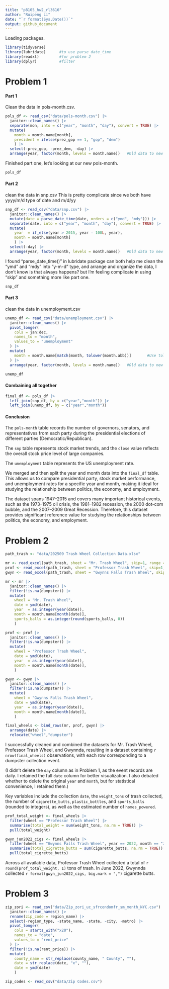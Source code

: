 ```yaml
---
title: "p8105_hw2_rl3616"
author: "Ruipeng Li"
date: "`r format(Sys.Date())`"
output: github_document
---
```

Loading packages. 
```r
library(tidyverse)
library(lubridate)      #to use parse_date_time
library(readxl)         #for problem 2
library(dplyr)          #filter
```

# Problem 1

#### Part 1
Clean the data in pols-month.csv.

```r
pols_df <- read_csv("data/pols-month.csv") |>
  janitor::clean_names() |>
  separate(mon, into = c("year", "month", "day"), convert = TRUE) |>
  mutate(
    month = month.name[month],
    president = ifelse(prez_gop == 1, "gop", "dem")
    ) |>
  select(-prez_gop, -prez_dem, -day) |> 
  arrange(year, factor(month, levels = month.name))   #Old data to new data
```

Finished part one, let's looking at our new pols-month.

```r
pols_df
```

#### Part 2
clean the data in snp.csv
This is pretty complicate since we both have yyyy/m/d type of date and m/d/yy

```r
snp_df <- read_csv("data/snp.csv") |>
  janitor::clean_names() |>
  mutate(date = parse_date_time(date, orders = c("ymd", "mdy"))) |>     #in this way I don't need to relocate()
  separate(date, into = c("year", "month", "day"), convert = TRUE) |>
  mutate(
    year  = if_else(year > 2015, year - 100L, year),
    month = month.name[month]
    ) |> 
  select(-day) |> 
  arrange(year, factor(month, levels = month.name))   #Old data to new data
```

I found "parse_date_time()" in lubridate package can both help me clean the "ymd" and "mdy" into "y-m-d" type, and arrange and organize the data, I don't know is that always happens? but I'm feeling complicate in using "skip" and something more like part one. 
```r
snp_df
```

#### Part 3
clean the data in unemployment.csv
```r
unemp_df <- read_csv("data/unemployment.csv") |>
  janitor::clean_names() |>
  pivot_longer(
    cols = jan:dec,                 
    names_to = "month",
    values_to = "unemployment"
  ) |>
  mutate(
    month = month.name[match(month, tolower(month.abb))]       #Use tolower() to match the month in lowercase.
  ) |>
  arrange(year, factor(month, levels = month.name))   #Old data to new data
```


```r
unemp_df
```

#### Combaining all together

```r
final_df <- pols_df |>
  left_join(snp_df, by = c("year","month")) |>
  left_join(unemp_df, by = c("year","month"))
```

#### Conclusion
The ```pols-month``` table records the number of governors, senators, and representatives from each party during the presidential elections of different parties (Democratic/Republican).

The ```snp``` table represents stock market trends, and the ```close``` value reflects the overall stock price level of large companies.

The ```unemployment``` table represents the US unemployment rate.

We merged and then split the year and month data into the ```final_df``` table. This allows us to compare presidential party, stock market performance, and unemployment rates for a specific year and month, making it ideal for studying the relationship between politics, the economy, and employment.

The dataset spans 1947–2015 and covers many important historical events, such as the 1973–1975 oil crisis, the 1981–1982 recession, the 2000 dot-com bubble, and the 2007–2009 Great Recession. Therefore, this dataset provides significant reference value for studying the relationships between politics, the economy, and employment.

# Problem 2
```r
path_trash <- "data/202509 Trash Wheel Collection Data.xlsx"

mr <- read_excel(path_trash, sheet = "Mr. Trash Wheel", skip=1, range = cell_cols("A:N"))
prof <- read_excel(path_trash, sheet = "Professor Trash Wheel", skip=1, range = cell_cols("A:M"))
gwyn <- read_excel(path_trash, sheet = "Gwynns Falls Trash Wheel", skip=1, range = cell_cols("A:L"))

mr <- mr |> 
  janitor::clean_names() |> 
  filter(!is.na(dumpster)) |> 
  mutate(
    wheel = "Mr. Trash Wheel",
    date = ymd(date), 
    year  = as.integer(year(date)),
    month = month.name[month(date)],                                           #in order to unify data
    sports_balls = as.integer(round(sports_balls, 0))
    ) 

prof <- prof |> 
  janitor::clean_names() |> 
  filter(!is.na(dumpster)) |> 
  mutate(
    wheel = "Professor Trash Wheel",
    date = ymd(date),
    year  = as.integer(year(date)),
    month = month.name[month(date)],                                           #in order to unify data
    ) 

gwyn <- gwyn |> 
  janitor::clean_names() |> 
  filter(!is.na(dumpster)) |> 
  mutate(
    wheel = "Gwynns Falls Trash Wheel",
    date = ymd(date),
    year  = as.integer(year(date)),
    month = month.name[month(date)],                                           #in order to unify data
    ) 

final_wheels <- bind_rows(mr, prof, gwyn) |>
  arrange(date) |> 
  relocate("wheel","dumpster")

```

I successfully cleaned and combined the datasets for Mr. Trash Wheel, Professor Trash Wheel, and Gwynnda, resulting in a dataset containing `r nrow(final_wheels)` observations, with each row corresponding to a dumpster collection event.

(I didn't delete the `day` column as in Problem 1, as the event records are daily. I retained the full `date` column for better visualization. I also debated whether to delete the original `year` and `month`, but for statistical convenience, I retained them.) 

Key variables include the collection `date`, the `weight_tons` of trash collected,
the number of `cigarette_butts`, `plastic_bottles`, and `sports_balls` (rounded to integers),
as well as the estimated number of `homes_powered`.

```r
prof_total_weight <- final_wheels |>
  filter(wheel == "Professor Trash Wheel") |>
  summarise(total_weight = sum(weight_tons, na.rm = TRUE)) |>
  pull(total_weight)

gwyn_jun2022_cigs <- final_wheels |>
  filter(wheel == "Gwynns Falls Trash Wheel", year == 2022, month == "June") |> 
  summarise(total_cigrette_butts = sum(cigarette_butts, na.rm = TRUE)) |> 
  pull(total_cigrette_butts)
```
Across all available data, Professor Trash Wheel collected a total of `r round(prof_total_weight, 1)` tons of trash. In June 2022, Gwynnda collected `r format(gwyn_jun2022_cigs, big.mark = ",")` cigarette butts.

# Problem 3
```r
zip_zori <- read_csv("data/Zip_zori_uc_sfrcondomfr_sm_month_NYC.csv") |> 
  janitor::clean_names() |>
  rename(zip_code = region_name) |> 
  select(-region_type, -state_name, -state, -city, -metro) |> 
  pivot_longer(
    cols = starts_with("x20"),
    names_to = "date",
    values_to = "rent_price"
  ) |> 
  filter(!is.na(rent_price)) |>
  mutate(
    county_name = str_replace(county_name, " County", ""),
    date = str_replace(date, "x", ""),
    date = ymd(date)
    )

zip_codes <- read_csv("data/Zip Codes.csv")


```
